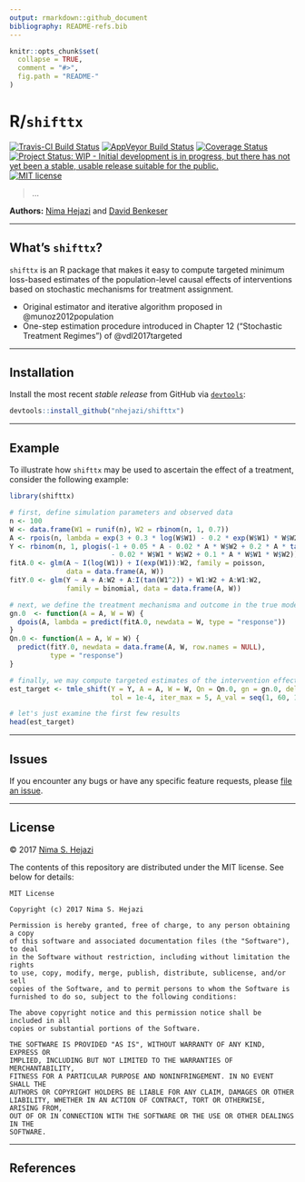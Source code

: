 ```yaml
---
output: rmarkdown::github_document
bibliography: README-refs.bib
---
```


<!-- README.md is generated from README.Rmd. Please edit that file -->

```r
knitr::opts_chunk$set(
  collapse = TRUE,
  comment = "#>",
  fig.path = "README-"
)
```

# R/`shifttx`

[![Travis-CI Build Status](https://travis-ci.org/nhejazi/shifttx.svg?branch=master)](https://travis-ci.org/nhejazi/shifttx)
[![AppVeyor Build  Status](https://ci.appveyor.com/api/projects/status/github/nhejazi/shifttx?branch=master&svg=true)](https://ci.appveyor.com/project/nhejazi/shifttx)
[![Coverage Status](https://img.shields.io/codecov/c/github/nhejazi/shifttx/master.svg)](https://codecov.io/github/nhejazi/shifttx?branch=master)
[![Project Status: WIP - Initial development is in progress, but there has not yet been a stable, usable release suitable for the public.](http://www.repostatus.org/badges/latest/wip.svg)](http://www.repostatus.org/#wip)
[![MIT license](http://img.shields.io/badge/license-MIT-brightgreen.svg)](http://opensource.org/licenses/MIT)

> ...

__Authors:__ [Nima Hejazi](http://nimahejazi.org) and [David
Benkeser](https://www.benkeserstatistics.com/)

---

## What's `shifttx`?

`shifttx` is an R package that makes it easy to compute targeted minimum
loss-based estimates of the population-level causal effects of interventions
based on stochastic mechanisms for treatment assignment.

* Original estimator and iterative algorithm proposed in @munoz2012population
* One-step estimation procedure introduced in Chapter 12 ("Stochastic Treatment
  Regimes") of @vdl2017targeted

---

## Installation

Install the most recent _stable release_ from GitHub via
[`devtools`](https://www.rstudio.com/products/rpackages/devtools/):

```r
devtools::install_github("nhejazi/shifttx")
```

---

## Example

To illustrate how `shifttx` may be used to ascertain the effect of a treatment,
consider the following example:

```r
library(shifttx)

# first, define simulation parameters and observed data
n <- 100
W <- data.frame(W1 = runif(n), W2 = rbinom(n, 1, 0.7))
A <- rpois(n, lambda = exp(3 + 0.3 * log(W$W1) - 0.2 * exp(W$W1) * W$W2))
Y <- rbinom(n, 1, plogis(-1 + 0.05 * A - 0.02 * A * W$W2 + 0.2 * A * tan(W$W1^2)
                         - 0.02 * W$W1 * W$W2 + 0.1 * A * W$W1 * W$W2))
fitA.0 <- glm(A ~ I(log(W1)) + I(exp(W1)):W2, family = poisson,
              data = data.frame(A, W))
fitY.0 <- glm(Y ~ A + A:W2 + A:I(tan(W1^2)) + W1:W2 + A:W1:W2,
              family = binomial, data = data.frame(A, W))

# next, we define the treatment mechanisma and outcome in the true model
gn.0  <- function(A = A, W = W) {
  dpois(A, lambda = predict(fitA.0, newdata = W, type = "response"))
}
Qn.0 <- function(A = A, W = W) {
  predict(fitY.0, newdata = data.frame(A, W, row.names = NULL),
          type = "response")
}

# finally, we may compute targeted estimates of the intervention effect
est_target <- tmle_shift(Y = Y, A = A, W = W, Qn = Qn.0, gn = gn.0, delta = 2,
                         tol = 1e-4, iter_max = 5, A_val = seq(1, 60, 1))

# let's just examine the first few results
head(est_target)
```

---

## Issues

If you encounter any bugs or have any specific feature requests, please [file an
issue](https://github.com/nhejazi/shifttx/issues).

---

## License

&copy; 2017 [Nima S. Hejazi](http://nimahejazi.org)

The contents of this repository are distributed under the MIT license. See below
for details:
```
MIT License

Copyright (c) 2017 Nima S. Hejazi

Permission is hereby granted, free of charge, to any person obtaining a copy
of this software and associated documentation files (the "Software"), to deal
in the Software without restriction, including without limitation the rights
to use, copy, modify, merge, publish, distribute, sublicense, and/or sell
copies of the Software, and to permit persons to whom the Software is
furnished to do so, subject to the following conditions:

The above copyright notice and this permission notice shall be included in all
copies or substantial portions of the Software.

THE SOFTWARE IS PROVIDED "AS IS", WITHOUT WARRANTY OF ANY KIND, EXPRESS OR
IMPLIED, INCLUDING BUT NOT LIMITED TO THE WARRANTIES OF MERCHANTABILITY,
FITNESS FOR A PARTICULAR PURPOSE AND NONINFRINGEMENT. IN NO EVENT SHALL THE
AUTHORS OR COPYRIGHT HOLDERS BE LIABLE FOR ANY CLAIM, DAMAGES OR OTHER
LIABILITY, WHETHER IN AN ACTION OF CONTRACT, TORT OR OTHERWISE, ARISING FROM,
OUT OF OR IN CONNECTION WITH THE SOFTWARE OR THE USE OR OTHER DEALINGS IN THE
SOFTWARE.
```

---

## References

